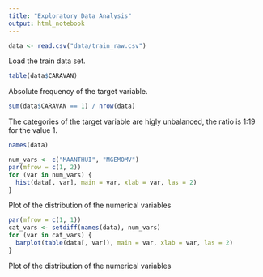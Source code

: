 ```yaml
---
title: "Exploratory Data Analysis"
output: html_notebook
---
```


```r
data <- read.csv("data/train_raw.csv")
```
Load the train data set.

```r
table(data$CARAVAN)
```
Absolute frequency of the target variable.

```r
sum(data$CARAVAN == 1) / nrow(data)
```
The categories of the target variable are higly unbalanced, the ratio is 1:19 
for the value 1.

```r
names(data)
```

```r
num_vars <- c("MAANTHUI", "MGEMOMV")
par(mfrow = c(1, 2))
for (var in num_vars) {
  hist(data[, var], main = var, xlab = var, las = 2)
}
```
Plot of the distribution of the numerical variables

```r
par(mfrow = c(1, 1))
cat_vars <- setdiff(names(data), num_vars)
for (var in cat_vars) {
  barplot(table(data[, var]), main = var, xlab = var, las = 2)
}
```
Plot of the distribution of the numerical variables



